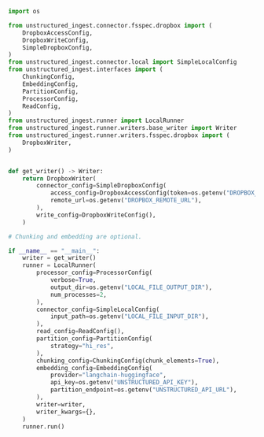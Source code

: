 ```python Python Ingest v1
import os

from unstructured_ingest.connector.fsspec.dropbox import (
    DropboxAccessConfig,
    DropboxWriteConfig,
    SimpleDropboxConfig,
)
from unstructured_ingest.connector.local import SimpleLocalConfig
from unstructured_ingest.interfaces import (
    ChunkingConfig,
    EmbeddingConfig,
    PartitionConfig,
    ProcessorConfig,
    ReadConfig,
)
from unstructured_ingest.runner import LocalRunner
from unstructured_ingest.runner.writers.base_writer import Writer
from unstructured_ingest.runner.writers.fsspec.dropbox import (
    DropboxWriter,
)


def get_writer() -> Writer:
    return DropboxWriter(
        connector_config=SimpleDropboxConfig(
            access_config=DropboxAccessConfig(token=os.getenv("DROPBOX_ACCESS_TOKEN")),
            remote_url=os.getenv("DROPBOX_REMOTE_URL"),
        ),
        write_config=DropboxWriteConfig(),
    )

# Chunking and embedding are optional.

if __name__ == "__main__":
    writer = get_writer()
    runner = LocalRunner(
        processor_config=ProcessorConfig(
            verbose=True,
            output_dir=os.getenv("LOCAL_FILE_OUTPUT_DIR"),
            num_processes=2,
        ),
        connector_config=SimpleLocalConfig(
            input_path=os.getenv("LOCAL_FILE_INPUT_DIR"),
        ),
        read_config=ReadConfig(),
        partition_config=PartitionConfig(
            strategy="hi_res",
        ),
        chunking_config=ChunkingConfig(chunk_elements=True),
        embedding_config=EmbeddingConfig(
            provider="langchain-huggingface",
            api_key=os.getenv("UNSTRUCTURED_API_KEY"),
            partition_endpoint=os.getenv("UNSTRUCTURED_API_URL"),
        ),
        writer=writer,
        writer_kwargs={},
    )
    runner.run()
```
